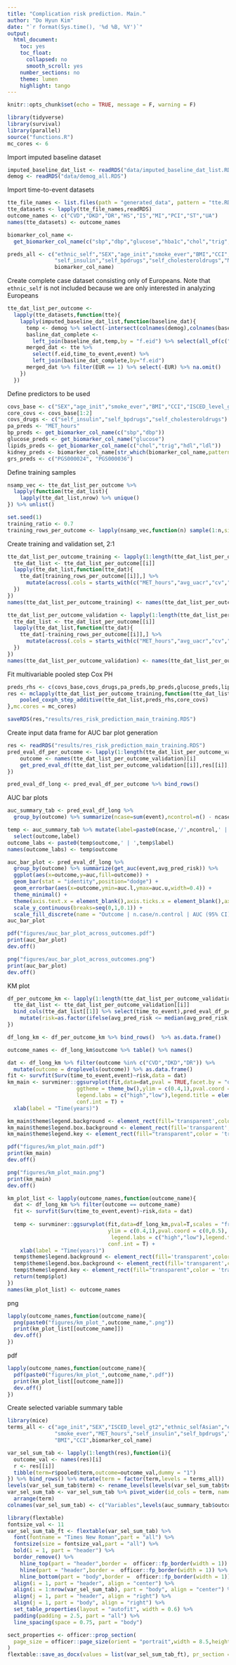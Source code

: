 ```yaml
---
title: "Complication risk prediction. Main."
author: "Do Hyun Kim"
date: "`r format(Sys.time(), '%d %B, %Y')`"
output:
  html_document:
    toc: yes
    toc_float:
      collapsed: no
      smooth_scroll: yes
    number_sections: no
    theme: lumen
    highlight: tango
---
```


```r
knitr::opts_chunk$set(echo = TRUE, message = F, warning = F)
```

```r
library(tidyverse)
library(survival)
library(parallel)
source("functions.R")
mc_cores <- 6
```

Import imputed baseline dataset
```r
imputed_baseline_dat_list <- readRDS("data/imputed_baseline_dat_list.RDS")
demog <- readRDS("data/demog_all.RDS")
```

Import time-to-event datasets
```r
tte_file_names <- list.files(path = "generated_data", pattern = "tte.RDS", full.names = T)
tte_datasets <- lapply(tte_file_names,readRDS)
outcome_names <- c("CVD","DKD","DR","HS","IS","MI","PCI","ST","UA")
names(tte_datasets) <- outcome_names
```

```r
biomarker_col_name <- 
  get_biomarker_col_name(c("sbp","dbp","glucose","hba1c","chol","trig","hdl","ldl","egfr","uacr"))

preds_all <- c("ethnic_self","SEX","age_init","smoke_ever","BMI","CCI","ISCED_level_gt2",
               "self_insulin","self_bpdrugs","self_cholesteroldrugs","MET_hours","PGS000024","PGS000036",
               biomarker_col_name)
```

Create complete case dataset consisting only of Europeans. Note that `ethnic_self` is not included because we are only interested in analyzing Europeans
```r
tte_dat_list_per_outcome <- 
  lapply(tte_datasets,function(tte){
    lapply(imputed_baseline_dat_list,function(baseline_dat){
      temp <- demog %>% select(-intersect(colnames(demog),colnames(baseline_dat))[-1])
      basline_dat_complete <- 
        left_join(baseline_dat,temp,by = "f.eid") %>% select(all_of(c("f.eid",preds_all,"EUR")))
      merged_dat <- tte %>% 
        select(f.eid,time_to_event,event) %>% 
        left_join(basline_dat_complete,by="f.eid")
      merged_dat %>% filter(EUR == 1) %>% select(-EUR) %>% na.omit()
    })
  })
```

Define predictors to be used
```r
covs_base <- c("SEX","age_init","smoke_ever","BMI","CCI","ISCED_level_gt2")
core_covs <- covs_base[1:2]
covs_drugs <- c("self_insulin","self_bpdrugs","self_cholesteroldrugs")
pa_preds <- "MET_hours"
bp_preds <- get_biomarker_col_name(c("sbp","dbp"))
glucose_preds <- get_biomarker_col_name("glucose")
lipids_preds <- get_biomarker_col_name(c("chol","trig","hdl","ldl"))
kidney_preds <- biomarker_col_name[str_which(biomarker_col_name,pattern = "egfr|uacr")]
grs_preds <- c("PGS000024", "PGS000036")
```

Define training samples
```r
nsamp_vec <- tte_dat_list_per_outcome %>% 
  lapply(function(tte_dat_list){
    lapply(tte_dat_list,nrow) %>% unique()
}) %>% unlist()

set.seed(1)
training_ratio <- 0.7
training_rows_per_outcome <- lapply(nsamp_vec,function(n) sample(1:n,size = n*training_ratio,replace = F))
```

Create training and validation set, 2:1
```r
tte_dat_list_per_outcome_training <- lapply(1:length(tte_dat_list_per_outcome),function(i){
  tte_dat_list <- tte_dat_list_per_outcome[[i]]
  lapply(tte_dat_list,function(tte_dat){
    tte_dat[training_rows_per_outcome[[i]],] %>% 
      mutate(across(.cols = starts_with(c("MET_hours","avg_uacr","cv","PGS")),.fns = scale))
  })
})
names(tte_dat_list_per_outcome_training) <- names(tte_dat_list_per_outcome)

tte_dat_list_per_outcome_validation <- lapply(1:length(tte_dat_list_per_outcome),function(i){
  tte_dat_list <- tte_dat_list_per_outcome[[i]]
  lapply(tte_dat_list,function(tte_dat){
    tte_dat[-training_rows_per_outcome[[i]],] %>% 
      mutate(across(.cols = starts_with(c("MET_hours","avg_uacr","cv","PGS")),.fns = scale))
  })
})
names(tte_dat_list_per_outcome_validation) <- names(tte_dat_list_per_outcome)
```

Fit multivariable pooled step Cox PH
```r
preds_rhs <- c(covs_base,covs_drugs,pa_preds,bp_preds,glucose_preds,lipids_preds,kidney_preds,grs_preds)
res <- mclapply(tte_dat_list_per_outcome_training,function(tte_dat_list){
    pooled_coxph_step_additive(tte_dat_list,preds_rhs,core_covs) 
},mc.cores = mc_cores)

saveRDS(res,"results/res_risk_prediction_main_training.RDS")
```

Create input data frame for AUC bar plot generation
```r
res <- readRDS("results/res_risk_prediction_main_training.RDS")
pred_eval_df_per_outcome <- lapply(1:length(tte_dat_list_per_outcome_validation),function(i){
    outcome <- names(tte_dat_list_per_outcome_validation)[i]
    get_pred_eval_df(tte_dat_list_per_outcome_validation[[i]],res[[i]],outcome)
}) 

pred_eval_df_long <- pred_eval_df_per_outcome %>% bind_rows()
```

AUC bar plots
```r
auc_summary_tab <- pred_eval_df_long %>%
  group_by(outcome) %>% summarize(ncase=sum(event),ncontrol=n() - ncase,get_auc(event,avg_pred_risk))

temp <- auc_summary_tab %>% mutate(label=paste0(ncase,'/',ncontrol,' | ',formatC(auc,2),' (',formatC(auc.l,2),'-',formatC(auc.u,2),')')) %>%
  select(outcome,label)
outcome_labs <- paste0(temp$outcome,' | ',temp$label)
names(outcome_labs) <- temp$outcome

auc_bar_plot <- pred_eval_df_long %>% 
  group_by(outcome) %>% summarize(get_auc(event,avg_pred_risk)) %>%
  ggplot(aes(x=outcome,y=auc,fill=outcome)) + 
  geom_bar(stat = "identity",position="dodge") + 
  geom_errorbar(aes(x=outcome,ymin=auc.l,ymax=auc.u,width=0.4)) + 
  theme_minimal() + 
  theme(axis.text.x = element_blank(),axis.ticks.x = element_blank(),axis.title.x = element_blank()) +
  scale_y_continuous(breaks=seq(0,1,0.1)) +
  scale_fill_discrete(name = "Outcome | n.case/n.control | AUC (95% CI)", labels = outcome_labs) + ylab("AUC")
auc_bar_plot
```


```r
pdf("figures/auc_bar_plot_across_outcomes.pdf")
print(auc_bar_plot)
dev.off()
```

```r
png("figures/auc_bar_plot_across_outcomes.png")
print(auc_bar_plot)
dev.off()
```


KM plot
```r
df_per_outcome_km <- lapply(1:length(tte_dat_list_per_outcome_validation),function(i){
  tte_dat_list <- tte_dat_list_per_outcome_validation[[i]]
  bind_cols(tte_dat_list[[1]] %>% select(time_to_event),pred_eval_df_per_outcome[[i]]) %>%
    mutate(risk=as.factor(ifelse(avg_pred_risk <= median(avg_pred_risk,na.rm = T),"low","high"))) %>% na.omit()
})

df_long_km <- df_per_outcome_km %>% bind_rows()  %>% as.data.frame()

outcome_names <- df_long_km$outcome %>% table() %>% names()
```


```r
dat <- df_long_km %>% filter(outcome %in% c("CVD","DKD","DR")) %>% 
  mutate(outcome = droplevels(outcome)) %>% as.data.frame()
fit <- survfit(Surv(time_to_event,event)~risk,data = dat)
km_main <- survminer::ggsurvplot(fit,data=dat,pval = TRUE,facet.by = "outcome",short.panel.labs = T,
                      ggtheme = theme_bw(),ylim = c(0.4,1),pval.coord = c(0,0.5),
                      legend.labs = c("high","low"),legend.title = element_blank(), legend = c(0.9,0.9),
                      conf.int = T) + 
  xlab(label = "Time(years)")

km_main$theme$legend.background <- element_rect(fill='transparent',color = 'transparent')
km_main$theme$legend.box.background <- element_rect(fill='transparent',color = 'transparent')
km_main$theme$legend.key <- element_rect(fill="transparent",color = 'transparent')
```

```r
pdf("figures/km_plot_main.pdf")
print(km_main)
dev.off()
```

```r
png("figures/km_plot_main.png")
print(km_main)
dev.off()
```

```r
km_plot_list <- lapply(outcome_names,function(outcome_name){
  dat <- df_long_km %>% filter(outcome == outcome_name)
  fit <- survfit(Surv(time_to_event,event)~risk,data = dat)
  
  temp <- survminer::ggsurvplot(fit,data=df_long_km,pval=T,scales = "free",ggtheme = theme_minimal(),
                                ylim = c(0.4,1),pval.coord = c(0,0.5),
                                 legend.labs = c("high","low"),legend.title = element_blank(), legend = c(0.9,0.6),
                                conf.int = T) + 
    xlab(label = "Time(years)")
  temp$theme$legend.background <- element_rect(fill='transparent',color = 'transparent')
  temp$theme$legend.box.background <- element_rect(fill='transparent',color = 'transparent')
  temp$theme$legend.key <- element_rect(fill="transparent",color = 'transparent')
  return(temp$plot)
})
names(km_plot_list) <- outcome_names
```

png
```r
lapply(outcome_names,function(outcome_name){
  png(paste0("figures/km_plot_",outcome_name,".png"))
  print(km_plot_list[[outcome_name]])
  dev.off()
})
```

pdf
```r
lapply(outcome_names,function(outcome_name){
  pdf(paste0("figures/km_plot_",outcome_name,".pdf"))
  print(km_plot_list[[outcome_name]])
  dev.off()
})
```

Create selected variable summary table
```r
library(mice)
terms_all <- c("age_init","SEX","ISCED_level_gt2","ethnic_selfAsian","ethnic_selfBlack","ethnic_selfOther",
               "smoke_ever","MET_hours","self_insulin","self_bpdrugs","self_cholesteroldrugs","PGS000024", "PGS000036",
               "BMI","CCI",biomarker_col_name)

var_sel_sum_tab <- lapply(1:length(res),function(i){
  outcome_val <- names(res)[i]
  r <- res[[i]]
  tibble(term=r$pooled$term,outcome=outcome_val,dummy = "1")
}) %>% bind_rows() %>% mutate(term = factor(term,levels = terms_all))
levels(var_sel_sum_tab$term) <- rename_levels(levels(var_sel_sum_tab$term))
var_sel_sum_tab <- var_sel_sum_tab %>% pivot_wider(id_cols = term, names_from = outcome,values_from = dummy) %>%
  arrange(term)
colnames(var_sel_sum_tab) <- c("Variables",levels(auc_summary_tab$outcome))
```

```r
library(flextable)
fontsize_val <- 11
var_sel_sum_tab_ft <- flextable(var_sel_sum_tab) %>% 
  font(fontname = "Times New Roman",part = "all") %>%
  fontsize(size = fontsize_val,part = "all") %>%
  bold(i = 1, part = "header") %>%
  border_remove() %>%
    hline_top(part = "header",border =  officer::fp_border(width = 1)) %>%
    hline(part = "header",border =  officer::fp_border(width = 1)) %>%
    hline_bottom(part = "body",border =  officer::fp_border(width = 1)) %>%
  align(i = 1, part = "header", align = "center") %>%
  align(i = 1:nrow(var_sel_sum_tab), part = "body", align = "center") %>%
  align(j = 1, part = "header", align = "right") %>%
  align(j = 1, part = "body", align = "right") %>%
  set_table_properties(layout = "autofit", width = 0.6) %>%
  padding(padding = 2.5, part = "all") %>%
  line_spacing(space = 0.75, part = "body")
```

```r
sect_properties <- officer::prop_section(
  page_size = officer::page_size(orient = "portrait",width = 8.5,height = 11)
)
flextable::save_as_docx(values = list(var_sel_sum_tab_ft), pr_section = sect_properties, path = "tables/tableS7.docx")
```



















































